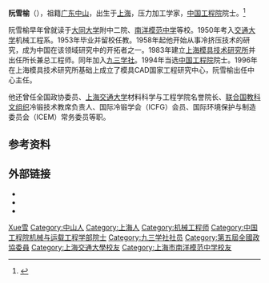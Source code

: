 '''阮雪榆'''（{{bd|1933年|1月|2019年|2月3日|catIdx=Ruan阮}}），祖籍[[广东|广东]][[中山市|中山]]，出生于[[上海|上海]]，压力加工学家，[[中国工程院|中国工程院]]院士。<ref>{{Cite web|title=中国工程院院士阮雪榆逝世_交大要闻_上海交通大学新闻学术网|url=http://news.sjtu.edu.cn/jdyw/20190205/95879.html|work=news.sjtu.edu.cn|accessdate=2019-02-05|archive-date=2019-02-07|archive-url=https://web.archive.org/web/20190207015028/http://news.sjtu.edu.cn/jdyw/20190205/95879.html|dead-url=yes}}</ref>

阮雪榆早年曾就读于[[大同大学_(上海)|大同大学]]附中二院、[[南洋模范中学|南洋模范中学]]等校。1950年考入[[交通大学|交通大学]]机械工程系。1953年毕业并留校任教。1958年起他开始从事冷挤压技术的研究，成为中国在该领域研究中的开拓者之一。1983年建立[[上海模具技术研究所|上海模具技术研究所]]并出任所长兼总工程师。同年加入[[九三学社|九三学社]]。1994年当选[[中国工程院|中国工程院]]院士。1996年在上海模具技术研究所基础上成立了模具CAD国家工程研究中心，阮雪榆出任中心主任。

他还曾任全国政协委员、[[上海交通大学|上海交通大学]]材料科学与工程学院名誉院长、[[联合国教科文组织|联合国教科文组织]]冷锻技术教席负责人、国际冷锻学会（ICFG）会员、国际环境保护与制造委员会（ICEM）常务委员等职。

== 参考资料 ==
{{reflist}}

== 外部链接 ==
{{ReflistH}}
* {{cite web|url=http://www.93.gov.cn/hero/academ/51717037449409528935.shtml|title=阮雪榆|publisher=九三学社中央委员会|accessdate=2011-11-12|archive-date=2012-05-17|archive-url=https://web.archive.org/web/20120517224100/http://www.93.gov.cn/hero/academ/51717037449409528935.shtml|dead-url=no}}
* {{cite web|url=http://www.sjtu.edu.cn/info/news/content_02/1452.htm|title=阮雪榆|publisher=上海交通大学|deadurl=yes|archiveurl=https://web.archive.org/web/20111028114759/http://www.sjtu.edu.cn/info/news/content_02/1452.htm|archivedate=2011-10-28}}
* {{cite web|url=http://www.shenmogroup.com/Aboutus.asp?Title=%D6%D0%D0%C4%BC%F2%BD%E9|title=上海交通大学 模具CAD国家工程研究中心 简介|publisher=模具CAD国家工程研究中心|accessdate=2011-11-12|archive-date=2010-04-30|archive-url=https://web.archive.org/web/20100430202112/http://www.shenmogroup.com/Aboutus.asp?Title=%D6%D0%D0%C4%BC%F2%BD%E9|dead-url=yes}}
{{ReflistF}}

{{中国工程院机械与运载工程学部院士}}

{{Authority control}}
{{DEFAULTSORT:Ruan阮}}
[[Category:阮姓|Xue雪]]
[[Category:中山人|Category:中山人]]
[[Category:上海人|Category:上海人]]
[[Category:机械工程师|Category:机械工程师]]
[[Category:中国工程院机械与运载工程学部院士|Category:中国工程院机械与运载工程学部院士]]
[[Category:九三学社社员|Category:九三学社社员]]
[[Category:第五屆全國政協委員|Category:第五屆全國政協委員]]
[[Category:上海交通大學校友|Category:上海交通大學校友]]
[[Category:上海市南洋模范中学校友|Category:上海市南洋模范中学校友]]